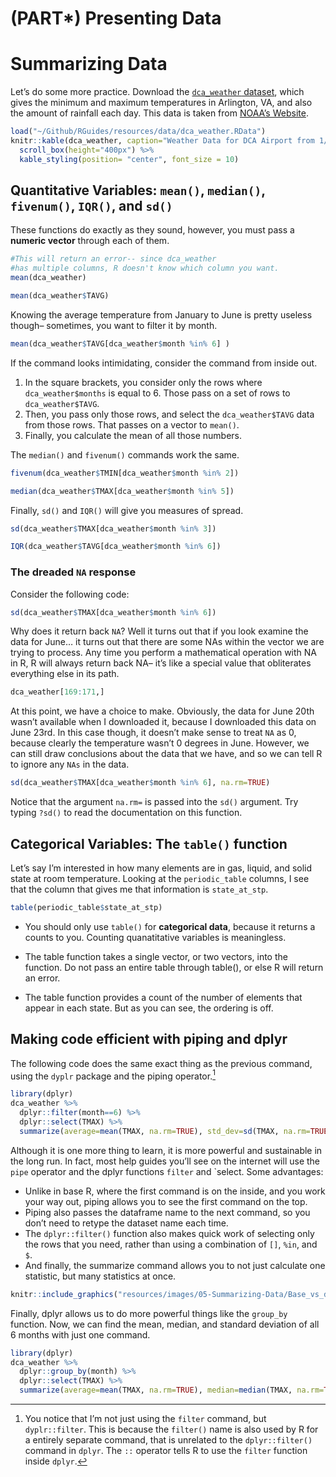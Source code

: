 # (PART\*) Presenting Data {.unnumbered}

# Summarizing Data

Let's do some more practice. Download the [`dca_weather` dataset](https://downgit.github.io/#/home?url=https://github.com/kaisamng/RGuides/blob/main/resources/data/dca_weather.csv){target="_blank"}, which gives the minimum and maximum temperatures in Arlington, VA, and also the amount of rainfall each day. This data is taken from [NOAA's Website](https://www.ncdc.noaa.gov/cdo-web/){target="_blank"}.

```r
load("~/Github/RGuides/resources/data/dca_weather.RData")
knitr::kable(dca_weather, caption="Weather Data for DCA Airport from 1/1/2022 to 6/19/2022", booktabs=TRUE) %>%
  scroll_box(height="400px") %>%
  kable_styling(position= "center", font_size = 10)
```

## Quantitative Variables: `mean()`, `median()`, `fivenum()`, `IQR()`, and `sd()`

These functions do exactly as they sound, however, you must pass a **numeric vector** through each of them.

```r
#This will return an error-- since dca_weather 
#has multiple columns, R doesn't know which column you want.
mean(dca_weather) 
```

```r
mean(dca_weather$TAVG)
```

Knowing the average temperature from January to June is pretty useless though-- sometimes, you want to filter it by month.

```r
mean(dca_weather$TAVG[dca_weather$month %in% 6] )
```

If the command looks intimidating, consider the command from inside out.

1.  In the square brackets, you consider only the rows where `dca_weather$months` is equal to 6. Those pass on a set of rows to `dca_weather$TAVG`.
2.  Then, you pass only those rows, and select the `dca_weather$TAVG` data from those rows. That passes on a vector to `mean()`.
3.  Finally, you calculate the mean of all those numbers.

The `median()` and `fivenum()` commands work the same.

```r
fivenum(dca_weather$TMIN[dca_weather$month %in% 2])

median(dca_weather$TMAX[dca_weather$month %in% 5])

```

Finally, `sd()` and `IQR()` will give you measures of spread.

```r
sd(dca_weather$TMAX[dca_weather$month %in% 3])

IQR(dca_weather$TAVG[dca_weather$month %in% 6])
```
### The dreaded `NA` response

Consider the following code:

```r
sd(dca_weather$TMAX[dca_weather$month %in% 6])

```

Why does it return back `NA`? Well it turns out that if you look examine the data for June... it turns out that there are some NAs within the vector we are trying to process. Any time you perform a mathematical operation with NA in R, R will always return back NA-- it's like a special value that obliterates everything else in its path.

```r
dca_weather[169:171,]
```

At this point, we have a choice to make. Obviously, the data for June 20th wasn't available when I downloaded it, because I downloaded this data on June 23rd. In this case though, it doesn't make sense to treat `NA` as 0, because clearly the temperature wasn't 0 degrees in June. However, we can still draw conclusions about the data that we have, and so we can tell R to ignore any `NAs` in the data.

```r
sd(dca_weather$TMAX[dca_weather$month %in% 6], na.rm=TRUE)

```

Notice that the argument `na.rm=` is passed into the `sd()` argument. Try typing `?sd()` to read the documentation on this function.

## Categorical Variables: The `table()` function {#table}

Let's say I'm interested in how many elements are in gas, liquid, and solid state at room temperature. Looking at the `periodic_table` columns, I see that the column that gives me that information is `state_at_stp`.

```r
table(periodic_table$state_at_stp)
```

- You should only use `table()` for **categorical data**, because it returns a counts to you. Counting quanatitative variables is meaningless. 

- The table function takes a single vector, or two vectors, into the function. Do not pass an entire table through table(), or else R will return an error. 

- The table function provides a count of the number of elements that appear in each state. But as you can see, the ordering is off.

## Making code efficient with piping and dplyr {#dplyr-filter}

The following code does the same exact thing as the previous command, using the `dyplr` package and the piping operator.[^3]
```r
library(dplyr)
dca_weather %>%
  dplyr::filter(month==6) %>%
  dplyr::select(TMAX) %>%
  summarize(average=mean(TMAX, na.rm=TRUE), std_dev=sd(TMAX, na.rm=TRUE))

```

[^3]: You notice that I'm not just using the `filter` command, but `dyplr::filter`. This is because the `filter()` name is also used by R for a entirely separate command, that is unrelated to the `dplyr::filter()` command in `dplyr`. The `::` operator tells R to use the `filter` function inside `dplyr`.

Although it is one more thing to learn, it is more powerful and sustainable in the long run. In fact, most help guides you'll see on the internet will use the `pipe` operator and the dplyr functions `filter` and `select. Some advantages:

+ Unlike in base R, where the first command is on the inside, and you work your way out, piping allows you to see the first command on the top. 
+ Piping also passes the dataframe name to the next command, so you don't need to retype the dataset name each time.
+ The `dplyr::filter()` function also makes quick work of selecting only the rows that you need, rather than using a combination of `[]`, `%in`, and `$`. 
+ And finally, the summarize command allows you to not just calculate one statistic, but many statistics at once. 


```r
knitr::include_graphics("resources/images/05-Summarizing-Data/Base_vs_dplyr.png") 
```

Finally, dplyr allows us to do more powerful things like the `group_by` function. Now, we can find the mean, median, and standard deviation of all 6 months with just one command.
```r
library(dplyr)
dca_weather %>%
  dplyr::group_by(month) %>%
  dplyr::select(TMAX) %>%
  summarize(average=mean(TMAX, na.rm=TRUE), median=median(TMAX, na.rm=TRUE), std_dev=sd(TMAX, na.rm=TRUE))
```
